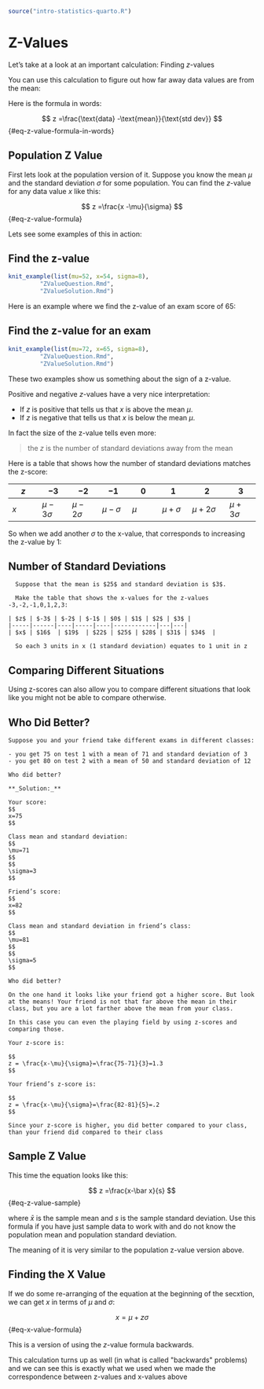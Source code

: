 ```r
source("intro-statistics-quarto.R")
```
# Z-Values {#zvalues}

Let's take at a look at an important calculation: Finding $z$-values

You can use this calculation to figure out how far away data values are from the mean:

Here is the formula in words:

$$
z =\frac{\text{data} -\text{mean}}{\text{std dev}}
$$ {#eq-z-value-formula-in-words}


## Population Z Value

First lets look at the population version of it. Suppose you know the mean $\mu$ and the standard deviation $\sigma$ for some population. You can find the $z$-value for any data value $x$ like this:

$$
z =\frac{x -\mu}{\sigma}
$$ {#eq-z-value-formula}

Lets see some examples of this in action:


:::{#exm-find-the-z-value}
## Find the z-value
```r
knit_example(list(mu=52, x=54, sigma=8), 
	     "ZValueQuestion.Rmd", 
	     "ZValueSolution.Rmd")
```
:::


Here is an example where we find the z-value of an exam score of $65$:

:::{#exm-find-the-z-value-for-an-exam}
## Find the z-value for an exam
```r
knit_example(list(mu=72, x=65, sigma=8), 
	     "ZValueQuestion.Rmd", 
	     "ZValueSolution.Rmd")
```
:::

These two examples show us something about the sign of a z-value.

Positive and negative $z$-values have a very nice interpretation:

- If $z$ is positive that tells us that $x$ is above the mean $\mu$.
- If $z$ is negative that tells us that $x$ is below the mean $\mu$.

In fact the size of the z-value tells even more:

> the $z$ is the number of standard deviations away from the mean

Here is a table that shows how the number of standard deviations matches the z-score:

| $z$ | $-3$ | $-2$ | $-1$ | $0$  | $1$ | $2$ | $3$ |
|----|----|----|----|----|----|-----|----|
| $x$ | $\mu-3\sigma$  | $\mu-2\sigma$  | $\mu-\sigma$ | $\mu$ | $\mu+\sigma$ | $\mu+2\sigma$ | $\mu+3\sigma$ |

So when we add another $\sigma$ to the x-value, that corresponds to increasing the z-value by 1:


:::{#exm-number-of-standard-deviations}
## Number of Standard Deviations
```asis
  Suppose that the mean is $25$ and standard deviation is $3$.

  Make the table that shows the x-values for the z-values -3,-2,-1,0,1,2,3:

| $z$ | $-3$ | $-2$ | $-1$ | $0$ | $1$ | $2$ | $3$ |
|-----|------|----|-----|----|------------|---|---|
| $x$ | $16$  | $19$  | $22$ | $25$ | $28$ | $31$ | $34$  |

  So each 3 units in x (1 standard deviation) equates to 1 unit in z
```
$$ \tag*{$\blacksquare$} $$
:::


## Comparing Different Situations

Using z-scores can also allow you to compare different situations that look like you might not be able to compare otherwise.


:::{#exm-who-did-better}
## Who Did Better?
```asis
Suppose you and your friend take different exams in different classes:

- you get 75 on test 1 with a mean of 71 and standard deviation of 3
- you get 80 on test 2 with a mean of 50 and standard deviation of 12

Who did better?

**_Solution:_**

Your score:
$$
x=75
$$

Class mean and standard deviation:
$$
\mu=71
$$
$$
\sigma=3
$$

Friend’s score:
$$
x=82
$$

Class mean and standard deviation in friend’s class:
$$
\mu=81
$$
$$
\sigma=5
$$

Who did better?

On the one hand it looks like your friend got a higher score. But look at the means! Your friend is not that far above the mean in their class, but you are a lot farther above the mean from your class.

In this case you can even the playing field by using z-scores and comparing those.

Your z-score is:

$$
z = \frac{x-\mu}{\sigma}=\frac{75-71}{3}=1.3
$$

Your friend’s z-score is:

$$
z = \frac{x-\mu}{\sigma}=\frac{82-81}{5}=.2
$$

Since your z-score is higher, you did better compared to your class, than your friend did compared to their class
```
$$ \tag*{$\blacksquare$} $$
:::

## Sample Z Value

This time the equation looks like this:

$$
z =\frac{x-\bar x}{s}
$$ {#eq-z-value-sample}

where $\bar x$ is the sample mean and $s$ is the sample standard deviation. Use this formula if you have just sample data to work with and do not know the population mean and population standard deviation.

The meaning of it is very similar to the population z-value version above.

## Finding the X Value

If we do some re-arranging of the equation at the beginning of the secxtion, we can get $x$ in terms of $\mu$ and $\sigma$:

$$
x =\mu + z\sigma
$$ {#eq-x-value-formula}

This is a version of using the $z$-value formula backwards.

This calculation turns up as well (in what is called \"backwards\" problems) and we can see this is exactly what we used when we made the correspondence between z-values and x-values above
